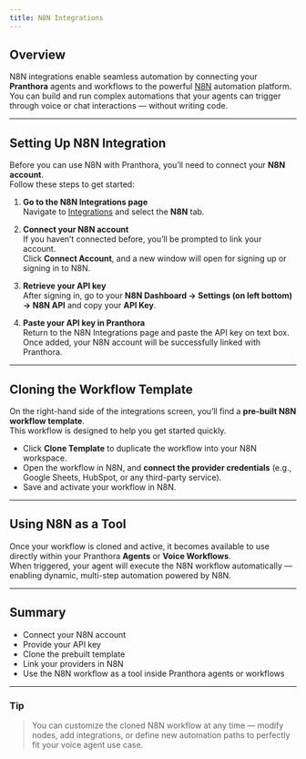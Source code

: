 ```yaml
---
title: N8N Integrations
---
```


## Overview

N8N integrations enable seamless automation by connecting your **Pranthora** agents and workflows to the powerful [N8N](https://n8n.io) automation platform.  
You can build and run complex automations that your agents can trigger through voice or chat interactions — without writing code.

---

## Setting Up N8N Integration

Before you can use N8N with Pranthora, you’ll need to connect your **N8N account**.  
Follow these steps to get started:

1. **Go to the N8N Integrations page**  
   Navigate to [Integrations](https://app.pranthora.firstpeak.ai/integrations) and select the **N8N** tab.

2. **Connect your N8N account**  
   If you haven’t connected before, you’ll be prompted to link your account.  
   Click **Connect Account**, and a new window will open for signing up or signing in to N8N.

3. **Retrieve your API key**  
   After signing in, go to your **N8N Dashboard → Settings (on left bottom) → N8N API** and copy your **API Key**.

4. **Paste your API key in Pranthora**  
   Return to the N8N Integrations page and paste the API key on text box.  
   Once added, your N8N account will be successfully linked with Pranthora.

---

## Cloning the Workflow Template

On the right-hand side of the integrations screen, you’ll find a **pre-built N8N workflow template**.  
This workflow is designed to help you get started quickly.

- Click **Clone Template** to duplicate the workflow into your N8N workspace.  
- Open the workflow in N8N, and **connect the provider credentials** (e.g., Google Sheets, HubSpot, or any third-party service).  
- Save and activate your workflow in N8N.

---

## Using N8N as a Tool

Once your workflow is cloned and active, it becomes available to use directly within your Pranthora **Agents** or **Voice Workflows**.  
When triggered, your agent will execute the N8N workflow automatically — enabling dynamic, multi-step automation powered by N8N.

---

## Summary

- Connect your N8N account  
- Provide your API key  
- Clone the prebuilt template  
- Link your providers in N8N  
- Use the N8N workflow as a tool inside Pranthora agents or workflows  

---

### Tip
> You can customize the cloned N8N workflow at any time — modify nodes, add integrations, or define new automation paths to perfectly fit your voice agent use case.
